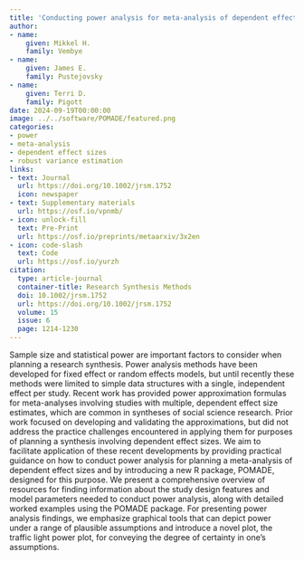```yaml
---
title: 'Conducting power analysis for meta-analysis of dependent effect sizes: Common guidelines and an introduction to the POMADE R package'
author:
- name:
    given: Mikkel H.
    family: Vembye
- name:
    given: James E.
    family: Pustejovsky
- name:
    given: Terri D.
    family: Pigott
date: 2024-09-19T00:00:00
image: ../../software/POMADE/featured.png
categories:
- power
- meta-analysis
- dependent effect sizes
- robust variance estimation
links:
- text: Journal
  url: https://doi.org/10.1002/jrsm.1752
  icon: newspaper
- text: Supplementary materials
  url: https://osf.io/vpnmb/
- icon: unlock-fill
  text: Pre-Print
  url: https://osf.io/preprints/metaarxiv/3x2en
- icon: code-slash
  text: Code
  url: https://osf.io/yurzh
citation: 
  type: article-journal
  container-title: Research Synthesis Methods
  doi: 10.1002/jrsm.1752
  url: https://doi.org/10.1002/jrsm.1752
  volume: 15
  issue: 6
  page: 1214-1230
---
```


Sample size and statistical power are important factors to consider when planning a research synthesis. Power analysis methods have been developed for fixed effect or random effects models, but until recently these methods were limited to simple data structures with a single, independent effect per study. Recent work has provided power approximation formulas for meta-analyses involving studies with multiple, dependent effect size estimates, which are common in syntheses of social science research. Prior work focused on developing and validating the approximations, but did not address the practice challenges encountered in applying them for purposes of planning a synthesis involving dependent effect sizes. We aim to facilitate application of these recent developments by providing practical guidance on how to conduct power analysis for planning a meta-analysis of dependent effect sizes and by introducing a new R package, POMADE, designed for this purpose. We present a comprehensive overview of resources for finding information about the study design features and model parameters needed to conduct power analysis, along with detailed worked examples using the POMADE package. For presenting power analysis findings, we emphasize graphical tools that can depict power under a range of plausible assumptions and introduce a novel plot, the traffic light power plot, for conveying the degree of certainty in one’s assumptions.


